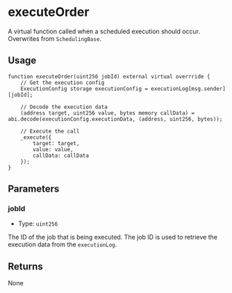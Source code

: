 # executeOrder

A virtual function called when a scheduled execution should occur. Overwrites from `SchedulingBase`.

## Usage

```solidity copy
function executeOrder(uint256 jobId) external virtual overrride {
    // Get the execution config
    ExecutionConfig storage executionConfig = executionLog[msg.sender][jobId];

    // Decode the execution data
    (address target, uint256 value, bytes memory callData) = abi.decode(executionConfig.executionData, (address, uint256, bytes));

    // Execute the call
    _execute({
        target: target,
        value: value,
        callData: callData
    });
}
```

## Parameters

### jobId

- Type: `uint256`

The ID of the job that is being executed. The job ID is used to retrieve the execution data from the `executionLog`.

## Returns

None
